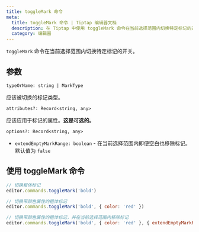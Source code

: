 ```yaml
---
title: toggleMark 命令
meta:
  title: toggleMark 命令 | Tiptap 编辑器文档
  description: 在 Tiptap 中使用 toggleMark 命令在当前选择范围内切换特定标记的开关。了解更多信息请查看我们的文档！
  category: 编辑器
---
```


`toggleMark` 命令在当前选择范围内切换特定标记的开关。

## 参数

`typeOrName: string | MarkType`

应该被切换的标记类型。

`attributes?: Record<string, any>`

应该应用于标记的属性。**这是可选的。**

`options?: Record<string, any>`

- `extendEmptyMarkRange: boolean` - 在当前选择范围内即便空白也移除标记。默认值为 `false`

## 使用 toggleMark 命令

```js
// 切换粗体标记
editor.commands.toggleMark('bold')

// 切换带颜色属性的粗体标记
editor.commands.toggleMark('bold', { color: 'red' })

// 切换带颜色属性的粗体标记，并在当前选择范围内移除标记
editor.commands.toggleMark('bold', { color: 'red' }, { extendEmptyMarkRange: true })
```